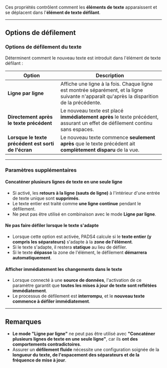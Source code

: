 Ces propriétés contrôlent comment les **éléments de texte** apparaissent et se déplacent dans l'**élément de texte défilant**.

***

## **Options de défilement**

### **Options de défilement du texte**

Déterminent comment le nouveau texte est introduit dans l'élément de texte défilant :

| **Option**                                          | **Description**                                                                                                                             |
| --------------------------------------------------- | ------------------------------------------------------------------------------------------------------------------------------------------- |
| **Ligne par ligne**                                 | Affiche une ligne à la fois. Chaque ligne est montrée séparément, et la ligne suivante n'apparaît qu'après la disparition de la précédente. |
| **Directement après le texte précédent**            | Le nouveau texte est placé **immédiatement après** le texte précédent, assurant un effet de défilement continu sans espaces.                |
| **Lorsque le texte précédent est sorti de l'écran** | Le nouveau texte commence **seulement après** que le texte précédent ait **complètement disparu** de la vue.                                |

***

### **Paramètres supplémentaires**

#### **Concaténer plusieurs lignes de texte en une seule ligne**

* Si activé, les **retours à la ligne (sauts de ligne)** à l'intérieur d'une entrée de texte unique sont **supprimés**.
* Le texte entier est traité comme **une ligne continue** pendant le défilement.
* Ne peut pas être utilisé en combinaison avec le mode **Ligne par ligne**.

#### **Ne pas faire défiler lorsque le texte s'adapte**

* Lorsque cette option est activée, PADS4 calcule si le **texte entier (y compris les séparateurs)** s'adapte à la **zone de l'élément**.
* Si le texte s'adapte, il restera **statique** au lieu de défiler.
* Si le texte **dépasse** la zone de l'élément, le défilement **démarrera automatiquement**.

#### **Afficher immédiatement les changements dans le texte**

* Lorsque connecté à une **source de données**, l'activation de ce paramètre garantit que **toutes les mises à jour de texte sont reflétées immédiatement**.
* Le processus de défilement est **interrompu**, et le **nouveau texte commence à défiler immédiatement**.

***

## **Remarques**

* **Le mode "Ligne par ligne"** ne peut pas être utilisé avec **"Concaténer plusieurs lignes de texte en une seule ligne"**, car ils **ont des comportements contradictoires**.
* Assurer un **défilement fluide** nécessite une configuration soignée de la **longueur du texte, de l'espacement des séparateurs et de la fréquence de mise à jour**.
